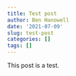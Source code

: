 ```yaml
---
title: Test post
author: Ben Hanowell
date: '2021-07-09'
slug: test-post
categories: []
tags: []
---
```


This post is a test.